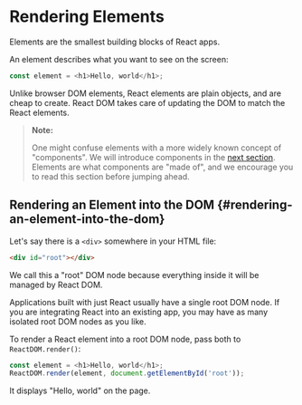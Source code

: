 # Rendering Elements


Elements are the smallest building blocks of React apps.

An element describes what you want to see on the screen:

```js
const element = <h1>Hello, world</h1>;
```

Unlike browser DOM elements, React elements are plain objects, and are cheap to create. React DOM takes care of updating the DOM to match the React elements.

>**Note:**
>
>One might confuse elements with a more widely known concept of "components". We will introduce components in the [next section](/docs/components-and-props.html). Elements are what components are "made of", and we encourage you to read this section before jumping ahead.

## Rendering an Element into the DOM {#rendering-an-element-into-the-dom}

Let's say there is a `<div>` somewhere in your HTML file:

```html
<div id="root"></div>
```

We call this a "root" DOM node because everything inside it will be managed by React DOM.

Applications built with just React usually have a single root DOM node. If you are integrating React into an existing app, you may have as many isolated root DOM nodes as you like.

To render a React element into a root DOM node, pass both to `ReactDOM.render()`:

```js
const element = <h1>Hello, world</h1>;
ReactDOM.render(element, document.getElementById('root'));
```


It displays "Hello, world" on the page.

